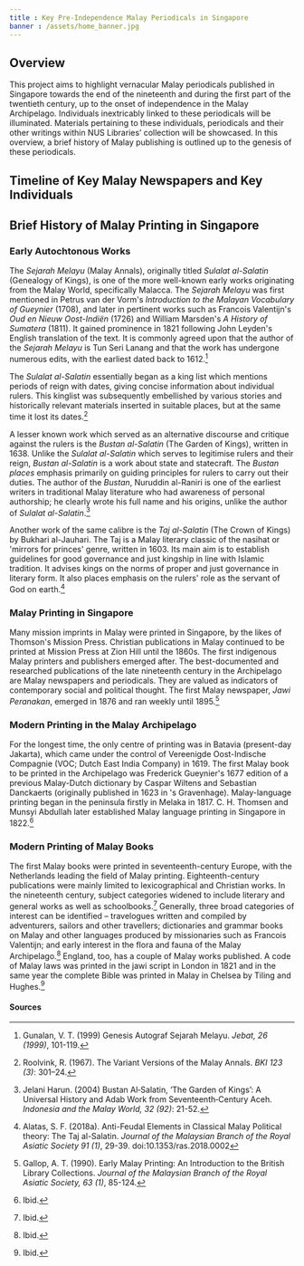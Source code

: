 ```yaml
---
title : Key Pre-Independence Malay Periodicals in Singapore
banner : /assets/home_banner.jpg
---
```


## Overview

This project aims to highlight vernacular Malay periodicals published in Singapore towards the end of the nineteenth and during the first part of the twentieth century, up to the onset of independence in the Malay Archipelago. Individuals inextricably linked to these periodicals will be illuminated. Materials pertaining to these individuals, periodicals and their other writings within NUS Libraries’ collection will be showcased. In this overview, a brief history of Malay publishing is outlined up to the genesis of these periodicals.

## Timeline of Key Malay Newspapers and Key Individuals

<Timeline />

## Brief History of Malay Printing in Singapore

### Early Autochtonous Works

<ImageFloat floatSide="left" imgSrc="/assets/TajAlSalatin.jpg" imgCaption="Title Page of Taj al-Salatin (source: NUS Libraries)"/>

The *Sejarah Melayu* (Malay Annals), originally titled *Sulalat al-Salatin* (Genealogy of Kings), is one of the more well-known early works originating from the Malay World, specifically Malacca. The *Sejarah Melayu* was first mentioned in Petrus van der Vorm's *Introduction to the Malayan Vocabulary of Gueynier* (1708), and later in pertinent works such as Francois Valentijn's *Oud en Nieuw Oost-Indiën* (1726) and William Marsden's *A History of Sumatera* (1811). It gained prominence in 1821 following John Leyden's English translation of the text. It is commonly agreed upon that the author of the *Sejarah Melayu* is Tun Seri Lanang and that the work has undergone numerous edits, with the earliest dated back to 1612.[^1]

The *Sulalat al-Salatin* essentially began as a king list which mentions periods of reign with dates, giving concise information about individual rulers. This kinglist was subsequently embellished by various stories and historically relevant materials inserted in suitable places, but at the same time it lost its dates.[^2]

A lesser known work which served as an alternative discourse and critique against the rulers is the *Bustan al-Salatin* (The Garden of Kings), written in 1638. Unlike the *Sulalat al-Salatin* which serves to legitimise rulers and their reign, *Bustan al-Salatin* is a work about state and statecraft. The *Bustan places* emphasis primarily on guiding principles for rulers to carry out their duties. The author of the *Bustan*, Nuruddin al-Raniri is one of the earliest writers in traditional Malay literature who had awareness of personal authorship; he clearly wrote his full name and his origins, unlike the author of *Sulalat al-Salatin*.[^3]

Another work of the same calibre is the *Taj al-Salatin* (The Crown of Kings) by Bukhari al-Jauhari. The Taj is a Malay literary classic of the nasihat or 'mirrors for princes' genre, written in 1603. Its main aim is to establish guidelines for good governance and just kingship in line with Islamic tradition. It advises kings on the norms of proper and just governance in literary form. It also places emphasis on the rulers' role as the servant of God on earth.[^4]

### Malay Printing in Singapore

<ImageFloat floatSide="right" imgSrc="/assets/MalayPrinting.jpg" imgCaption="A page from A Vocabulary of the English and Malay Languages, Containing Upwards of 2000 Words by Thomsen and Abdullah, published by Mission Press (source: NUS Libraries)"/>

Many mission imprints in Malay were printed in Singapore, by the likes of Thomson's Mission Press. Christian publications in Malay continued to be printed at Mission Press at Zion Hill until the 1860s. The first indigenous Malay printers and publishers emerged after. The best-documented and researched publications of the late nineteenth century in the Archipelago are Malay newspapers and periodicals. They are valued as indicators of contemporary social and political thought. The first Malay newspaper, *Jawi Peranakan*, emerged in 1876 and ran weekly until 1895.[^5]

### Modern Printing in the Malay Archipelago

<ImageFloat floatSide="left" imgSrc="/assets/FranciscusValentinus.jpg" imgCaption="Page from Oud en Nieuw Oost-Indiën (source: NUS Libraries)"/>

For the longest time, the only centre of printing was in Batavia (present-day Jakarta), which came under the control of Vereenigde Oost-Indische Compagnie (VOC; Dutch East India Company) in 1619. The first Malay book to be printed in the Archipelago was Frederick Gueynier's 1677 edition of a previous Malay-Dutch dictionary by Caspar Wiltens and Sebastian Danckaerts (originally published in 1623 in 's Gravenhage). Malay-language printing began in the peninsula firstly in Melaka in 1817. C. H. Thomsen and Munsyi Abdullah later established Malay language printing in Singapore in 1822.[^6]

### Modern Printing of Malay Books

<ImageFloat floatSide="right" imgSrc="/assets/JawiPeranakan.png" imgCaption="The oldest surviving issue of Jawi Peranakkan, vol.5, no.214, 28 March 1881.  British Library, OP 434 (source: British Library)"/>

The first Malay books were printed in seventeenth-century Europe, with the Netherlands leading the field of Malay printing. Eighteenth-century publications were mainly limited to lexicographical and Christian works. In the nineteenth century, subject categories widened to include literary and general works as well as schoolbooks.[^7] Generally, three broad categories of interest can be identified – travelogues written and compiled by adventurers, sailors and other travellers; dictionaries and grammar books on Malay and other languages produced by missionaries such as Francois Valentijn; and early interest in the flora and fauna of the Malay Archipelago.[^8] England, too, has a couple of Malay works published. A code of Malay laws was printed in the jawi script in London in 1821 and in the same year the complete Bible was printed in Malay in Chelsea by Tiling and Hughes.[^9]

#### Sources

[^1]: Gunalan, V. T. (1999) Genesis Autograf Sejarah Melayu. *Jebat, 26 (1999)*, 101-119.
[^2]: Roolvink, R. (1967). The Variant Versions of the Malay Annals. *BKI 123 (3)*: 301–24.
[^3]: Jelani Harun. (2004) Bustan Al‐Salatin, ‘The Garden of Kings’: A Universal History and Adab Work from Seventeenth‐Century Aceh. *Indonesia and the Malay World, 32 (92)*: 21-52.
[^4]: Alatas, S. F. (2018a). Anti-Feudal Elements in Classical Malay Political theory: The Taj al-Salatin. *Journal of the Malaysian Branch of the Royal Asiatic Society 91 (1)*, 29-39. doi:10.1353/ras.2018.0002
[^5]: Gallop, A. T. (1990). Early Malay Printing: An Introduction to the British Library Collections. *Journal of the Malaysian Branch of the Royal Asiatic Society, 63 (1)*, 85-124.
[^6]: Ibid.
[^7]: Ibid.
[^8]: Ibid.
[^9]: Ibid.

